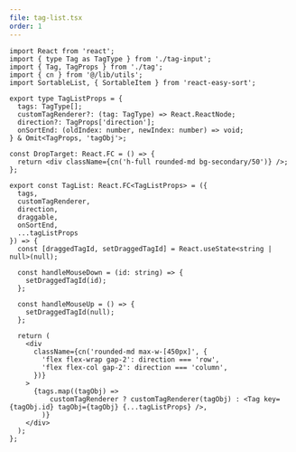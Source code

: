 ```yaml
---
file: tag-list.tsx
order: 1
---
```


```tsx
import React from 'react';
import { type Tag as TagType } from './tag-input';
import { Tag, TagProps } from './tag';
import { cn } from '@/lib/utils';
import SortableList, { SortableItem } from 'react-easy-sort';

export type TagListProps = {
  tags: TagType[];
  customTagRenderer?: (tag: TagType) => React.ReactNode;
  direction?: TagProps['direction'];
  onSortEnd: (oldIndex: number, newIndex: number) => void;
} & Omit<TagProps, 'tagObj'>;

const DropTarget: React.FC = () => {
  return <div className={cn('h-full rounded-md bg-secondary/50')} />;
};

export const TagList: React.FC<TagListProps> = ({
  tags,
  customTagRenderer,
  direction,
  draggable,
  onSortEnd,
  ...tagListProps
}) => {
  const [draggedTagId, setDraggedTagId] = React.useState<string | null>(null);

  const handleMouseDown = (id: string) => {
    setDraggedTagId(id);
  };

  const handleMouseUp = () => {
    setDraggedTagId(null);
  };

  return (
    <div
      className={cn('rounded-md max-w-[450px]', {
        'flex flex-wrap gap-2': direction === 'row',
        'flex flex-col gap-2': direction === 'column',
      })}
    >
      {tags.map((tagObj) =>
          customTagRenderer ? customTagRenderer(tagObj) : <Tag key={tagObj.id} tagObj={tagObj} {...tagListProps} />,
        )}
    </div>
  );
};
```

